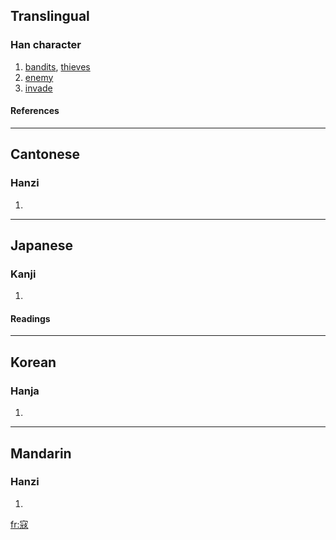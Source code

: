==Translingual==
===Han character===
{{Han char|rn=40|rad=宀|as=08|sn=11|four=3021<sub>4</sub>|canj=十一山水 (JMUE)}}
# [[bandits]], [[thieves]]
# [[enemy]]
# [[invade]]
====References====
{{Han ref|kx=0288.150|dkj=07209|dj=0571.040|hdz=20936.070|uh=5BC7|ud=23495|bh=B146|bd=45382}}
----
==Cantonese==
===Hanzi===
{{yue-hanzi|jyut=|y=kau3}}
# {{defn|Cantonese}}
----
==Japanese==
===Kanji===
{{ja-kanji|grade=|rs=宀08}}
# {{defn|Japanese}} 
====Readings====
{{ja-readings|on=[[こう]] (kō)|kun=[[あだする]] (adasuru), [[あだ]] (ada)}}
----
==Korean==
===Hanja===
{{ko-hanja|hangeul=구|rv=gu|mr=ku}}
# {{defn|Korean}}
----
==Mandarin==
===Hanzi===
{{cmn-hanzi|pin=[[kòu]] (kou4)|wg=k'ou<sup>4</sup>}}
# {{defn|Mandarin}}

[[fr:寇]]